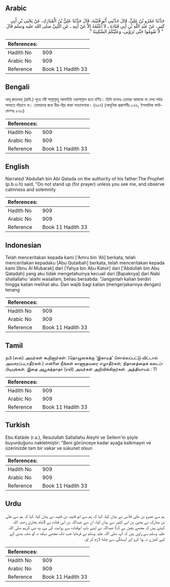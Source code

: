 ## Arabic


<div dir="rtl" lang="ar" style={{fontSize:'larger',backgroundColor:'#f8f9fa',padding:20}}>
حَدَّثَنَا عَمْرُو بْنُ عَلِيٍّ، قَالَ حَدَّثَنِي أَبُو قُتَيْبَةَ، قَالَ حَدَّثَنَا عَلِيُّ بْنُ الْمُبَارَكِ، عَنْ يَحْيَى بْنِ أَبِي كَثِيرٍ، عَنْ عَبْدِ اللَّهِ بْنِ أَبِي قَتَادَةَ ـ لاَ أَعْلَمُهُ إِلاَّ عَنْ أَبِيهِ ـ عَنِ النَّبِيِّ صلى الله عليه وسلم قَالَ ‏ "‏ لاَ تَقُومُوا حَتَّى تَرَوْنِي، وَعَلَيْكُمُ السَّكِينَةُ ‏"‏‏.‏
</div>
<div style={{backgroundColor:'#f8f9fa',padding:20, marginBottom: 10}}><table> <thead> <tr> <th>References:</th> <th></th> </tr> </thead> <tbody><tr><td>Hadith No</td><td>909</td></tr><tr><td>Arabic No</td><td>909</td></tr><tr><td>Reference</td><td>Book 11 Hadith 33</td></tr></tbody></table></div>

## Bengali


<div dir="ltr" lang="bn" style={{fontSize:'larger',backgroundColor:'#f8f9fa',padding:20}}>
আবূ ক্বাতাদাহ্ (রাযি.) সূত্রে নবী সাল্লাল্লাহু আলাইহি ওয়াসাল্লাম হতে বর্ণিত। তিনি বলেনঃ তোমরা আমাকে না দেখা পর্যন্ত সালাতে দাঁড়াবে না। তোমাদের জন্য ধীর-স্থির থাকা অত্যাবশ্যক। (৬৩৭) (আধুনিক প্রকাশনীঃ ৮৫৬, ইসলামিক ফাউন্ডেশনঃ ৮৬৩)
</div>
<div style={{backgroundColor:'#f8f9fa',padding:20, marginBottom: 10}}><table> <thead> <tr> <th>References:</th> <th></th> </tr> </thead> <tbody><tr><td>Hadith No</td><td>909</td></tr><tr><td>Arabic No</td><td>909</td></tr><tr><td>Reference</td><td>Book 11 Hadith 33</td></tr></tbody></table></div>

## English


<div dir="ltr" lang="en" style={{fontSize:'larger',backgroundColor:'#f8f9fa',padding:20}}>
Narrated 'Abdullah bin Abi Qatada on the authority of his father:The Prophet (p.b.u.h) said, "Do not stand up (for prayer) unless you see me, and observe calmness and solemnity
</div>
<div style={{backgroundColor:'#f8f9fa',padding:20, marginBottom: 10}}><table> <thead> <tr> <th>References:</th> <th></th> </tr> </thead> <tbody><tr><td>Hadith No</td><td>909</td></tr><tr><td>Arabic No</td><td>909</td></tr><tr><td>Reference</td><td>Book 11 Hadith 33</td></tr></tbody></table></div>

## Indonesian


<div dir="ltr" lang="id" style={{fontSize:'larger',backgroundColor:'#f8f9fa',padding:20}}>
Telah menceritakan kepada kami ['Amru bin 'Ali] berkata, telah menceritakan kepadaku [Abu Qutaibah] berkata, telah menceritakan kepada kami [Ibnu Al Mubarak] dari [Yahya bin Abu Katsir] dari ['Abdullah bin Abu Qatadah] yang aku tidak mengetahuinya kecuali dari [Bapaknya] dari Nabi shallallahu 'alaihi wasallam, beliau bersabda: "Janganlah kalian berdiri hingga kalian melihat aku. Dan wajib bagi kalian (mengerjakannya dengan) tenang
</div>
<div style={{backgroundColor:'#f8f9fa',padding:20, marginBottom: 10}}><table> <thead> <tr> <th>References:</th> <th></th> </tr> </thead> <tbody><tr><td>Hadith No</td><td>909</td></tr><tr><td>Arabic No</td><td>909</td></tr><tr><td>Reference</td><td>Book 11 Hadith 33</td></tr></tbody></table></div>

## Tamil


<div dir="ltr" lang="ta" style={{fontSize:'larger',backgroundColor:'#f8f9fa',padding:20}}>
நபி (ஸல்) அவர்கள் கூறினார்கள்: (தொழுகைக்கு ‘இகாமத்’ சொல்லப்பட்டு விட்டால் அவசரப்படாதீர்கள்.) என்னை நீங்கள் காணாதவரை எழாதீர்கள்; நிதானத்தைக் கடைப்பிடியுங்கள். இதை அபூகத்தாதா (ரலி) அவர்கள் அறிவிக்கிறார்கள். அத்தியாயம் : 11
</div>
<div style={{backgroundColor:'#f8f9fa',padding:20, marginBottom: 10}}><table> <thead> <tr> <th>References:</th> <th></th> </tr> </thead> <tbody><tr><td>Hadith No</td><td>909</td></tr><tr><td>Arabic No</td><td>909</td></tr><tr><td>Reference</td><td>Book 11 Hadith 33</td></tr></tbody></table></div>

## Turkish


<div dir="ltr" lang="tr" style={{fontSize:'larger',backgroundColor:'#f8f9fa',padding:20}}>
Ebu Katâde (r.a.), Resulullah Sallallahu Aleyhi ve Sellem'in şöyle buyurduğunu nakletmiştir: "Beni görünceye kadar ayağa kalkmayın ve üzerinizde tam bir vakar ve sükunet olsun
</div>
<div style={{backgroundColor:'#f8f9fa',padding:20, marginBottom: 10}}><table> <thead> <tr> <th>References:</th> <th></th> </tr> </thead> <tbody><tr><td>Hadith No</td><td>909</td></tr><tr><td>Arabic No</td><td>909</td></tr><tr><td>Reference</td><td>Book 11 Hadith 33</td></tr></tbody></table></div>

## Urdu


<div dir="rtl" lang="ur" style={{fontSize:'larger',backgroundColor:'#f8f9fa',padding:20}}>
ہم سے عمرو بن علی فلاس نے بیان کیا، کہا کہ ہم سے ابو قتیبہ بن قتیبہ نے بیان کیا، کہا کہ ہم سے علی بن مبارک نے یحییٰ بن ابی کثیر سے بیان کیا، ان سے عبداللہ بن ابی قتادہ نے (امام بخاری رحمہ اللہ کہتے ہیں کہ مجھے یقین ہے کہ) عبداللہ نے اپنے باپ ابوقتادہ سے روایت کی ہے، وہ نبی کریم صلی اللہ علیہ وسلم سے راوی ہیں کہ آپ صلی اللہ علیہ وسلم نے فرمایا جب تک مجھے دیکھ نہ لو صف بندی کے لیے کھڑے نہ ہوا کرو اور آہستگی سے چلنا لازم کر لو۔
</div>
<div style={{backgroundColor:'#f8f9fa',padding:20, marginBottom: 10}}><table> <thead> <tr> <th>References:</th> <th></th> </tr> </thead> <tbody><tr><td>Hadith No</td><td>909</td></tr><tr><td>Arabic No</td><td>909</td></tr><tr><td>Reference</td><td>Book 11 Hadith 33</td></tr></tbody></table></div>